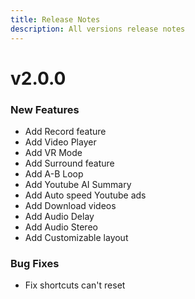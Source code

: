```yaml
---
title: Release Notes
description: All versions release notes
---
```


# v2.0.0
### New Features
 - Add Record feature
 - Add Video Player
 - Add VR Mode
 - Add Surround feature
 - Add A-B Loop
 - Add Youtube AI Summary
 - Add Auto speed Youtube ads
 - Add Download videos
 - Add Audio Delay
 - Add Audio Stereo
 - Add Customizable layout

### Bug Fixes
 - Fix shortcuts can't reset

 
 